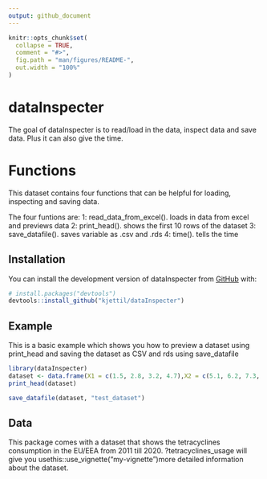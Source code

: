 ```yaml
---
output: github_document
---
```


<!-- README.md is generated from README.Rmd. Please edit that file -->

```r
knitr::opts_chunk$set(
  collapse = TRUE,
  comment = "#>",
  fig.path = "man/figures/README-",
  out.width = "100%"
)
```

# dataInspecter

<!-- badges: start -->
<!-- badges: end -->

The goal of dataInspecter is to read/load in the data, inspect data and save data. Plus it can also give the time.


# Functions
This dataset contains four functions that can be helpful for loading, inspecting and saving data. 

The four funtions are:
1: read_data_from_excel(). loads in data from excel and previews data
2: print_head(). shows the first 10 rows of the dataset
3: save_datafile(). saves variable as .csv and .rds
4: time(). tells the time

## Installation

You can install the development version of dataInspecter from [GitHub](https://github.com/) with:

``` r
# install.packages("devtools")
devtools::install_github("kjettil/dataInspecter")
```

## Example

This is a basic example which shows you how to preview a dataset using print_head and saving the dataset as CSV and rds using save_datafile

```r
library(dataInspecter)
dataset <- data.frame(X1 = c(1.5, 2.8, 3.2, 4.7),X2 = c(5.1, 6.2, 7.3, 8.4),X3 = c(9.9, 10.2, 11.5, 12.8))
print_head(dataset)

save_datafile(dataset, "test_dataset")
```

## Data
This package comes with a dataset that shows the tetracyclines consumption in the EU/EEA from 2011 till 2020. ?tetracyclines_usage will give you usethis::use_vignette("my-vignette")more detailed information about the dataset.

